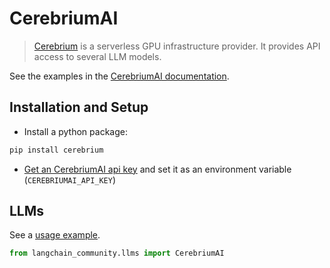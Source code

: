 # CerebriumAI

>[Cerebrium](https://docs.cerebrium.ai/cerebrium/getting-started/introduction)  is a serverless GPU infrastructure provider.
> It provides API access to several LLM models.

See the examples in the [CerebriumAI documentation](https://docs.cerebrium.ai/examples/langchain).

## Installation and Setup

- Install a python package:
```bash
pip install cerebrium
```

- [Get an CerebriumAI api key](https://docs.cerebrium.ai/cerebrium/getting-started/installation) and set 
  it as an environment variable (`CEREBRIUMAI_API_KEY`)


## LLMs

See a [usage example](/docs/integrations/llms/cerebriumai).


```python
from langchain_community.llms import CerebriumAI
```